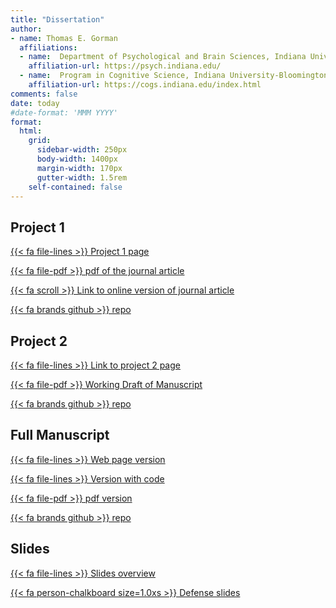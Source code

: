 ```yaml
---
title: "Dissertation"
author:
- name: Thomas E. Gorman
  affiliations: 
  - name:  Department of Psychological and Brain Sciences, Indiana University-Bloomington, USA
    affiliation-url: https://psych.indiana.edu/
  - name:  Program in Cognitive Science, Indiana University-Bloomington, USA
    affiliation-url: https://cogs.indiana.edu/index.html
comments: false
date: today
#date-format: 'MMM YYYY'
format:
  html:
    grid:
      sidebar-width: 250px
      body-width: 1400px
      margin-width: 170px
      gutter-width: 1.5rem
    self-contained: false
---
```


## Project 1

[{{< fa file-lines >}} Project 1 page](https://tegorman13.github.io/Dissertation/Sections/IGAS.html)

[{{< fa file-pdf >}} pdf of the journal article](https://tegorman13.github.io/pdf/Gorman_Goldstone_2022_Instance-based_model_varied_practice.pdf){target="_blank"}\

[{{< fa scroll >}} Link to online version of journal article](https://www.sciencedirect.com/science/article/abs/pii/S0010028522000299){target="_blank"}

[{{< fa brands github >}} repo](https://github.com/tegorman13/IGAS_Variability) \

## Project 2 

[{{< fa file-lines >}} Link to project 2 page](https://tegorman13.github.io/htw/){target="_blank"} \

[{{< fa file-pdf >}} Working Draft of Manuscript](https://tegorman13.github.io/htw/paper.html){target="_blank"}

[{{< fa brands github >}} repo](https://github.com/tegorman13/htw) \


## Full Manuscript 

[{{< fa file-lines >}} Web page version](https://tegorman13.github.io/Dissertation/Manuscript/output/manuscript.html)

[{{< fa file-lines >}} Version with code](https://tegorman13.github.io/Dissertation/Sections/full.html)

[{{< fa file-pdf >}} pdf version](https://tegorman13.github.io/Dissertation/paper.html){target="_blank"}\

[{{< fa brands github >}} repo](https://github.com/tegorman13/Dissertation) \

## Slides

[{{< fa file-lines >}} Slides overview](https://tegorman13.github.io/Dissertation/Presentation/slides.html)

[{{< fa person-chalkboard size=1.0xs >}} Defense slides](https://tegorman13.github.io/Dissertation/Presentation/slides_revealjs.html#/)